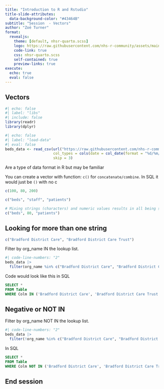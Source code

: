 ```yaml
---
title: "Introduction to R and Rstudio"
title-slide-attributes: 
  data-background-color: "#43464B"
subtitle: "Session  - Vectors"
author: "Zoë Turner"
format:
  revealjs:
    theme: [default, nhsr-quarto.scss]
    logo: https://raw.githubusercontent.com/nhs-r-community/assets/main/logo/nhsr-logo.svg
    code-link: true
    css: nhsr-quarto.scss
    self-contained: true
    preview-links: true
execute:
  echo: true
  eval: false
---
```


## Vectors

```r
#| echo: false
#| label: "libs"
#| include: false
library(readr)
library(dplyr)

```

```r
#| echo: false
#| label: "load-data"
#| eval: false
beds_data <- read_csv(url("https://raw.githubusercontent.com/nhs-r-community/intro_r_data/main/beds_data.csv"), 
                      col_types = cols(date = col_date(format = "%d/%m/%Y")), 
                      skip = 3)
```

Are a type of data format in R but may be familiar

You can create a vector with function: `c()` for `concatenate/combine`. In SQL it would just be `()` with no c

```r
c(100, 80, 200)

c("beds", "staff", "patients")

# Mixing strings (characters) and numeric values results in all being strings
c("beds", 80, "patients") 
```

## Looking for more than one string

```r

c("Bradford District Care", "Bradford District Care Trust")

```

Filter by org_name IN the lookup list.

```r
#| code-line-numbers: "2"
beds_data |> 
  filter(org_name %in% c("Bradford District Care", "Bradford District Care Trust")) 
```

Code would look like this in SQL

```sql
SELECT *
FROM Table
WHERE Colm IN ('Bradford District Care', 'Bradford District Care Trust')

```

## Negative or NOT IN

Filter by org_name NOT IN the lookup list.

```r
#| code-line-numbers: "2"
beds_data |> 
  filter(!org_name %in% c("Bradford District Care", "Bradford District Care Trust"))
```

In SQL

```sql
SELECT *
FROM Table
WHERE Colm NOT IN ('Bradford District Care', 'Bradford District Care Trust')
```

## End session



